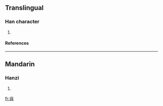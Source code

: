 ==Translingual==
===Han character===
{{Han char|rn=86|rad=火|as=06|sn=10|four=9080<sub>1</sub>|canj=火廿金 (FTC), X火廿金 (XFTC)}}
# {{defn|Han|sort=火06}}
====References====
{{Han ref|kx=0671.060|dkj=19013|hdz=32199.010|uh=70E1|ud=28897|bh=D27C|bd=53884}}

----
==Mandarin==
===Hanzi===
{{cmn-hanzi|pin=[[guāng]] (guang1)|wg=kuang<sup>1</sup>}}
# {{defn|Mandarin}}

[[fr:烡]]